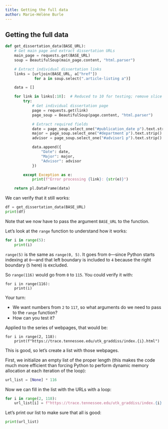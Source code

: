 ```yaml
---
title: Getting the full data
author: Marie-Hélène Burle
---
```


## Getting the full data

```python
def get_dissertation_data(BASE_URL):
    # Get main page and extract dissertation URLs
    main_page = requests.get(BASE_URL)
    soup = BeautifulSoup(main_page.content, "html.parser")

    # Extract individual dissertation links
    links = [urljoin(BASE_URL, a["href"])
             for a in soup.select(".article-listing a")]

    data = []

    for link in links[:10]:  # Reduced to 10 for testing; remove slice for full 100
        try:
            # Get individual dissertation page
            page = requests.get(link)
            page_soup = BeautifulSoup(page.content, "html.parser")

            # Extract required fields
            date = page_soup.select_one("#publication_date p").text.strip()
            major = page_soup.select_one("#department p").text.strip()
            advisor = page_soup.select_one("#advisor1 p").text.strip()

            data.append({
                "Date": date,
                "Major": major,
                "Advisor": advisor
            })

        except Exception as e:
            print(f"Error processing {link}: {str(e)}")

    return pl.DataFrame(data)
```

We can verify that it still works:

```python
df = get_dissertation_data(BASE_URL)
print(df)
```

:::{.note}

Note that we now have to pass the argument `BASE_URL` to the function.

:::

Let's look at the `range` function to understand how it works:

```python
for i in range(5):
    print(i)
```

`range(5)` is the same as `range(0, 5)`. It goes from `0`—since Python starts indexing at `0`—and that left boundary is included to `4` because the right boundary (`5` here) is excluded.

So `range(116)` would go from `0` to `115`. You could verify it with:

```.python
for i in range(116):
    print(i)
```

:::{.exo}

:::{.yourturn}

Your turn:

:::

- We want numbers from `2` to `117`, so what arguments do we need to pass to the `range` function? \
- How can you test it?

:::

Applied to the series of webpages, that would be:

```.python
for i in range(2, 118):
    print(f"https://trace.tennessee.edu/utk_graddiss/index.{i}.html")
```

This is good, so let's create a list with those webpages.

First, we initialize an empty list of the proper length (this makes the code much more efficient than forcing Python to perform dynamic memory allocation at each iteration of the loop):

```python
url_list = [None] * 116
```

Now we can fill in the list with the URLs with a loop:

```python
for i in range(2, 118):
    url_list[i] = f"https://trace.tennessee.edu/utk_graddiss/index.{i}.html"
```

Let's print our list to make sure that all is good:

```python
print(url_list)
```


